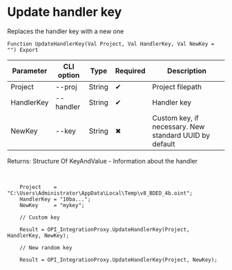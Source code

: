 ﻿---
sidebar_position: 8
---


# Update handler key
 Replaces the handler key with a new one



`Function UpdateHandlerKey(Val Project, Val HandlerKey, Val NewKey = "") Export`

  | Parameter | CLI option | Type | Required | Description |
  |-|-|-|-|-|
  | Project | --proj | String | &#x2714; | Project filepath |
  | HandlerKey | --handler | String | &#x2714; | Handler key |
  | NewKey | --key | String | &#x2716; | Custom key, if necessary. New standard UUID by default |

  
  Returns:  Structure Of KeyAndValue - Information about the handler

<br/>




```bsl title="1C:Enterprise/OneScript code example"
    Project    = "C:\Users\Administrator\AppData\Local\Temp\v8_BDED_4b.oint";
    HandlerKey = "10ba...";
    NewKey     = "mykey";

    // Custom key

    Result = OPI_IntegrationProxy.UpdateHandlerKey(Project, HandlerKey, NewKey);

    // New random key

    Result = OPI_IntegrationProxy.UpdateHandlerKey(Project, NewKey);
```
 





